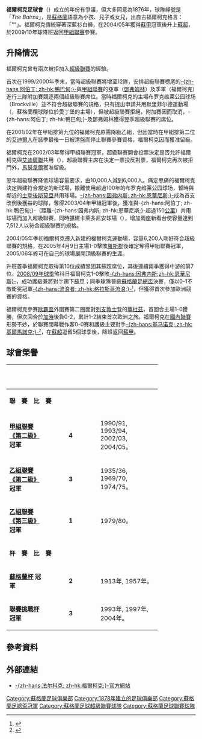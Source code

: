 {{noteTA
|G1=SPL
|T=zh-hans:法尔科克足球俱乐部; zh-hk:福爾柯克足球會;
}}
{{Football club infobox
| clubname   = 福爾柯克 <br />{{lang|en|''Falkirk''}}
| image      = [[File:Falkirk_FC.svg|160px]]
| fullname   = 福爾柯克足球會<br />{{lang|en|Falkirk Football Club}}
| nickname   = ''{{lang|en|The Bairns}}''
| founded    = 1876年
| ground     = {{tsl|en|Falkirk Stadium||福爾柯克球場}}<br />（Falkirk Stadium）
| city       = [[蘇格蘭|蘇格蘭]]，{{tsl|en|Falkirk|法尔科克|-{zh-hans:法尔科克; zh-hk:福爾柯克;}-}}
| capacity   = 6,200人
| chairman   = {{tsl|en|Doug Henderson|}}<ref>{{cite web|title=Falkirk FC Appoint new chair|url=http://www.falkirkfc.co.uk/falkirk-fc-appoints-new-chair/|website=falkirkfc.co.uk/falkirk-fc-appoints-new-chair/|accessdate=28 February 2015|archive-date=2017-07-31|archive-url=https://web.archive.org/web/20170731102215/http://www.falkirkfc.co.uk/falkirk-fc-appoints-new-chair/|dead-url=no}}</ref>
| mgrtitle   = 領隊
| manager    = {{tsl|en|Peter Houston}}
| league     = [[蘇格蘭足球甲級聯賽|蘇格蘭足球甲級聯賽]]
| season     = 2021–22
| position   = 蘇甲，第 6 位
| website    = http://www.falkirkfc.co.uk/
<!--Home Kit-->
| pattern_la1   = 
| pattern_b1    = _collar
| pattern_ra1   = 
| pattern_sh1   = _sides_on_white
| pattern_so1   = 
| leftarm1      = 15317E
| body1         = 15317E
| rightarm1     = 15317E
| shorts1       = 15317E
| socks1        = 15317E
<!--Away Kit-->
| pattern_la2   = 
| pattern_b2    = _collar
| pattern_ra2   = 
| pattern_sh2   = _white stripes
| pattern_so2   = 
| leftarm2      = FFFFFF
| body2         = FFFFFF
| rightarm2     = FFFFFF
| socks2        = FFFFFF
| shorts2       = FF0000
}}
'''福爾柯克足球會'''（{{lang-en|'''Falkirk Football Club'''}}）成立的年份有爭議，但大多同意為1876年，球隊綽號是「''The Bairns''」，是[[蘇格蘭|蘇格蘭]]語意為小孩、兒子或女兒，出自古福爾柯克格言：「"{{lang|en|Better meddle wi' the deil [devil] than the Bairns O' Falkirk.}}"」。福爾柯克傳統穿著深藍衫白褲，在2004/05年獲得[[蘇格蘭足球甲組聯賽|蘇甲]]冠軍後升上[[蘇格蘭足球超級聯賽|蘇超]]，於2009/10年球降班返回[[蘇格蘭足球甲組聯賽|甲組聯賽]]參賽。

== 升降情況 ==
福爾柯克曾有兩次被拒加入[[蘇格蘭足球超級聯賽|超級聯賽]]的經驗。

首次在1999/2000年季末，當時超級聯賽將增至12隊，安排超級聯賽榜尾的[[阿伯丁足球俱乐部|-{zh-hans:阿伯丁; zh-hk:鴨巴甸;}-]]與[[蘇格蘭足球甲組聯賽|甲組聯賽]]的亞軍（[[邓弗姆林足球俱乐部|鄧弗姆林]]）及季軍（福爾柯克）進行三隊附加賽競逐兩個超級聯賽席位。當時福爾柯克的主場布罗克维莱公园球场（Brockville）並不符合超級聯賽的規格，只有提出申請共用默里菲尔德運動場（{{lang|en|Murrayfield Stadium}}，蘇格蘭欖球隊位於愛丁堡的主場），但被超級聯賽拒絕，附加賽因而取消，-{zh-hans:阿伯丁; zh-hk:鴨巴甸;}-及鄧弗姆林獲得翌季超級聯賽的席位。

在2001/02年在甲組排第九位的福爾柯克原需降級乙組，但因當時在甲組排第二位的[[艾迪爾人足球會|艾迪爾人]]在該季最後一日被清盤而停止聯賽參賽資格，福爾柯克因而獲准留級。

福爾柯克在2002/03年奪得甲組聯賽冠軍，超級聯賽開會投票決定是否允許福爾柯克與[[艾迪爾聯足球會|艾迪爾聯]]共用{{tsl|en|Excelsior Stadium||新布鲁姆菲尔德球场}}（{{lang|en|New Broomfield}}），超級聯賽主席在決定一票投反對票，福爾柯克再次被拒門外，[[马瑟韦尔足球俱乐部|馬瑟韋爾]]獲准留級。

翌年超級聯賽降低球場容量要求，由10,000人減到6,000人。痛定思痛的福爾柯克決定興建符合規定的新球場，搬離使用超過100年的布罗克维莱公园球场，暫時與鄰近的[[士登後斯莫亞足球會|士登後斯莫亞]]共用球場。[[因弗内斯足球俱乐部|-{zh-hans:因弗内斯; zh-hk:恩華尼斯;}-]]成為首支改例後獲益的球隊，奪得2003/04年甲組冠軍後，獲准與-{zh-hans:阿伯丁; zh-hk:鴨巴甸;}-（距離-{zh-hans:因弗内斯; zh-hk:恩華尼斯;}-超過150[[公里|公里]]）共用球場而加入超級聯賽，同時擴建卡萊多尼安球場（{{lang|en|Caledonian Stadium}}），增加兩座新看台使容量達到7,512人以符合超級聯賽的規格。

2004/05年季初福爾柯克遷入新建的福爾柯克運動場，容量6,200人剛好符合超級聯賽的規格，在2005年4月9日主場1-0擊敗[[罗斯郡足球俱乐部|羅斯郡]]後確定奪得甲組聯賽冠軍，2005/06年終可在自己的球場展開頂級聯賽的生涯。

升班首季福爾柯克取得第10位成績鞏固其蘇超席位，其後連續兩季獲得中游的第7位。[[2008年至2009年蘇格蘭足球超級聯賽|2008/09年球季]]煞科日福爾柯克1-0擊敗[[因弗内斯足球俱乐部|-{zh-hans:因弗内斯;zh-hk:恩華尼斯}-]]，成功護級兼將對手踢下[[蘇甲|蘇甲]]；同季球隊晉級[[蘇格蘭足總盃|蘇格蘭足總盃]]決賽，僅以0-1不敵衛冕冠軍[[流浪者足球俱乐部|-{zh-hans:流浪者; zh-hk:格拉斯哥流浪;}-]]<small><ref>{{cite news |language=en |url=http://news.bbc.co.uk/sport2/hi/football/scot_cups/8072822.stm |title=Rangers 1-0 Falkirk |publisher=[[BBC|BBC]] Sport |date=2009-05-30 |accessdate=2010-06-01 |archive-date=2017-08-05 |archive-url=https://web.archive.org/web/20170805103714/http://news.bbc.co.uk/sport1/hi/football/scot_cups/8072822.stm |dead-url=no }}</ref></small>，但獲得首次參加歐洲競賽的資格。

福爾柯克參賽[[2009/10賽季歐洲聯賽|歐霸盃]]外圍賽第二圈面對[[列支敦士登|列支敦士登]]的[[瓦杜茲足球俱樂部|華杜茲]]，首回合主場1-0獲勝，但次回合於[[加時賽|加時]]後負0-2，累計1-2結束首次歐洲之旅。福爾柯克在[[2009年至2010年蘇格蘭足球超級聯賽|國內聯賽]]形勢不妙，於聯賽閉幕戰作客0-0賽和護級主要對手[[基马诺克足球俱乐部|-{zh-hans:基马诺克; zh-hk:基爾馬諾克;}-]]<small><ref>{{cite news |language=en |url=http://news.bbc.co.uk/sport2/hi/football/scot_prem/8666163.stm |title=Kilmarnock 0-0 Falkirk |publisher=[[BBC|BBC]] Sport |date=2010-05-08 |accessdate=2010-06-01 |archive-date=2010-05-11 |archive-url=https://web.archive.org/web/20100511160425/http://news.bbc.co.uk/sport2/hi/football/scot_prem/8666163.stm |dead-url=no }}</ref></small>，在[[蘇超|蘇超]]逗留5個球季後，降班返回[[蘇甲|蘇甲]]。

== 球會榮譽 ==
{| style="padding:0.3em; margin-left:15px; border:1px solid #27287C; background:#white; font-size:95%; line-height:1.5em" width=70%
|- bgcolor=27287C
!width=25%|<font color="white"> '''榮譽'''
!width=5%|<font color="white"> '''次數'''
!width=40%|<font color="white"> '''年度'''
|-
!colspan=3 bgcolor=silver| '''聯　賽　比　賽'''
|- bgcolor=#D0E7FF
| '''[[蘇格蘭足球甲組聯賽|甲組聯賽《第二級》]] 冠軍'''
|align=center|'''4'''
|1990/91, 1993/94, 2002/03, 2004/05。
|- bgcolor=#D0E7FF
| '''[[蘇格蘭足球乙級聯賽|乙組聯賽《第二級》]] 冠軍'''
|align=center|'''3'''
|1935/36, 1969/70, 1974/75。
|- bgcolor=#D0E7FF
| '''[[蘇格蘭足球聯賽|乙組聯賽《第三級》]] 冠軍'''
|align=center|'''1'''
|1979/80。
|-
!colspan=3 bgcolor=silver| '''杯　賽　比　賽'''
|- bgcolor=#D0E7FF
| '''[[蘇格蘭杯|蘇格蘭杯]] 冠軍'''
|align=center|'''2'''
|1913年, 1957年。
|- bgcolor=#D0E7FF
| '''[[蘇格蘭聯賽挑戰杯|聯賽挑戰杯]] 冠軍'''
|align=center|'''3'''
|1993年, 1997年, 2004年。
|}
<!--
== 球員名單 ==
<small>更新日期：2011年1月19日 (三) 03:46 (UTC) <br>'''粗體字'''為新加盟球員 </small>
=== 目前效力（2010/11） ===
{| style="padding:0.3em; margin-left:15px; border:1px solid #27287C; background:#white; font-size:95%; line-height:1.5em" width=95%
|- bgcolor=27287C
!width=5%|<font color="white">編號
!width=5%|<font color="white">國籍
!!width=20%|<font color="white">球員名字
!width=5%|<font color="white">位置
!width=10%|<font color="white">出生日期
!width=10%|<font color="white">加盟年份
!width=15%|<font color="white">前屬球會
!width=10%|<font color="white">身價
|-
!colspan=8 bgcolor=silver| '''門  將'''
|- bgcolor=#D0E7FF
|align=center|'''--'''
|align=center|
|
|align=center|門將
|align=center|
|align=center|
| 
|
|-
!colspan=8 bgcolor=silver| '''後  衛'''
|- bgcolor=#D0E7FF
|align=center|'''--'''
|align=center|
|
|align=center|後衛
|align=center|
|align=center|
| 
|
|-
!colspan=8 bgcolor=silver| '''中  場'''
|- bgcolor=#D0E7FF
|align=center|'''--'''
|align=center|
|
|align=center|中場
|align=center|
|align=center|
| 
|
|-
!colspan=8 bgcolor=silver| '''前  鋒'''
|- bgcolor=#D0E7FF
|align=center|'''--'''
|align=center|
|
|align=center|前鋒
|align=center|
|align=center|
| 
|
|}

===借用球員===
{| width=95%
|- bgcolor=27287C
!width=5%|<font color="white">編號
!width=5%|<font color="white">國籍
!!width=20%|<font color="white">球員名字
!width=5%|<font color="white">位置
!width=10%|<font color="white">出生日期
!width=10%|<font color="white">加盟年份
!width=15%|<font color="white">借用球會
!width=10%|<font color="white">借用年期

|}

===外借球員===
{| width=95%
|- bgcolor=27287C
!width=5%|<font color="white">編號
!width=5%|<font color="white">國籍
!!width=20%|<font color="white">球員名字
!width=5%|<font color="white">位置
!width=10%|<font color="white">出生日期
!width=10%|<font color="white">加盟年份
!width=15%|<font color="white">外借球會
!width=10%|<font color="white">外借年期

|}

=== 離隊球員（2010/11） ===
{| style="padding:0.3em; margin-left:15px; border:1px solid #27287C; background:#white; font-size:95%; line-height:1.5em" width=95%
|- bgcolor=27287C
!width=5%|<font color="white">編號
!width=5%|<font color="white">國籍
!!width=20%|<font color="white">球員名字
!width=5%|<font color="white">位置
!width=10%|<font color="white">出生日期
!width=10%|<font color="white">加盟年份
!width=15%|<font color="white">加盟球會
!width=10%|<font color="white">身價
|-
!colspan=8 bgcolor=silver|2010年夏季轉會窗

|-
!colspan=8 bgcolor=silver|2011年冬季轉會窗

|-
!colspan=8 bgcolor=silver|借　用　歸　還

|}
-->

== 參考資料 ==
{{reflist}}

== 外部連結 ==
*[http://www.falkirkfc.co.uk -{zh-hans:法尔科克; zh-hk:福爾柯克;}-官方網站] {{Wayback|url=http://www.falkirkfc.co.uk/ |date=20120507031553 }}

{{DEFAULTSORT:Falkirk F.C.}}
{{蘇格蘭足球超級聯賽}}
[[Category:蘇格蘭足球俱樂部|Category:蘇格蘭足球俱樂部]]
[[Category:1878年建立的足球俱樂部|Category:1878年建立的足球俱樂部]]
[[Category:蘇格蘭足總盃冠軍|Category:蘇格蘭足總盃冠軍]]
[[Category:蘇格蘭足球超級聯賽球隊|Category:蘇格蘭足球超級聯賽球隊]]
[[Category:蘇格蘭足球聯賽球隊|Category:蘇格蘭足球聯賽球隊]]